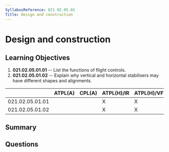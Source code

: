 ```yaml
---
SyllabusReference: 021.02.05.01
Title: Design and construction
---
```


# Design and construction

## Learning Objectives

1. **021.02.05.01.01** -- List the functions of flight controls.
2. **021.02.05.01.02** -- Explain why vertical and horizontal stabilisers may have
   different shapes and alignments.

|                 | ATPL(A) | CPL(A) | ATPL(H)/IR | ATPL(H)/VFR | CPL(H) | IR  | CBIR(A) |
| --------------- | ------- | ------ | ---------- | ----------- | ------ | --- | ------- |
| 021.02.05.01.01 |         |        | X          | X           | X      |     |         |
| 021.02.05.01.02 |         |        | X          | X           | X      |     |         |

## Summary

## Questions
